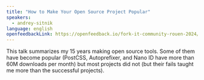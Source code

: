 ```yaml
---
title: "How to Make Your Open Source Project Popular"
speakers:
  - andrey-sitnik
language: english
openfeedbackLink: https://openfeedback.io/fork-it-community-rouen-2024/2024-06-07/38GH3p4CustoJ5tAxFNi
---
```


This talk summarizes my 15 years making open source tools. Some of them have become popular (PostCSS, Autoprefixer, and Nano ID have more than 60M downloads per month) but most projects did not (but their fails taught me more than the successful projects).
